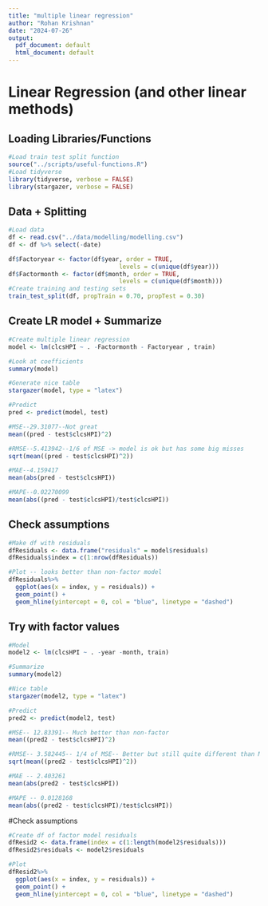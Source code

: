 ```yaml
---
title: "multiple linear regression"
author: "Rohan Krishnan"
date: "2024-07-26"
output:
  pdf_document: default
  html_document: default
---
```

# Linear Regression (and other linear methods)

## Loading Libraries/Functions
```r
#Load train test split function
source("../scripts/useful-functions.R")
#Load tidyverse
library(tidyverse, verbose = FALSE)
library(stargazer, verbose = FALSE)
```

## Data + Splitting 
```r
#Load data
df <- read.csv("../data/modelling/modelling.csv")
df <- df %>% select(-date)

df$Factoryear <- factor(df$year, order = TRUE, 
                               levels = c(unique(df$year)))
df$Factormonth <- factor(df$month, order = TRUE, 
                               levels = c(unique(df$month)))
#Create training and testing sets
train_test_split(df, propTrain = 0.70, propTest = 0.30)

```

## Create LR model + Summarize
```r
#Create multiple linear regression
model <- lm(clcsHPI ~ . -Factormonth - Factoryear , train)

#Look at coefficients
summary(model)

#Generate nice table
stargazer(model, type = "latex")

#Predict
pred <- predict(model, test)

#MSE--29.31077--Not great
mean((pred - test$clcsHPI)^2)

#RMSE--5.413942--1/6 of MSE -> model is ok but has some big misses
sqrt(mean((pred - test$clcsHPI)^2))

#MAE--4.159417
mean(abs(pred - test$clcsHPI))

#MAPE--0.02270099
mean(abs((pred - test$clcsHPI)/test$clcsHPI))
```

## Check assumptions
```r
#Make df with residuals
dfResiduals <- data.frame("residuals" = model$residuals)
dfResiduals$index = c(1:nrow(dfResiduals))

#Plot -- looks better than non-factor model
dfResiduals%>%
  ggplot(aes(x = index, y = residuals)) +
  geom_point() +
  geom_hline(yintercept = 0, col = "blue", linetype = "dashed")
```

## Try with factor values
```r
#Model
model2 <- lm(clcsHPI ~ . -year -month, train)

#Summarize
summary(model2)

#Nice table
stargazer(model2, type = "latex")

#Predict
pred2 <- predict(model2, test)

#MSE-- 12.83391-- Much better than non-factor
mean((pred2 - test$clcsHPI)^2)

#RMSE-- 3.582445-- 1/4 of MSE-- Better but still quite different than MSE
sqrt(mean((pred2 - test$clcsHPI)^2))

#MAE -- 2.403261
mean(abs(pred2 - test$clcsHPI))

#MAPE -- 0.0128168
mean(abs((pred2 - test$clcsHPI)/test$clcsHPI))

```

#Check assumptions
```r
#Create df of factor model residuals
dfResid2 <- data.frame(index = c(1:length(model2$residuals)))
dfResid2$residuals <- model2$residuals

#Plot
dfResid2%>%
  ggplot(aes(x = index, y = residuals)) +
  geom_point() +
  geom_hline(yintercept = 0, col = "blue", linetype = "dashed")
```

